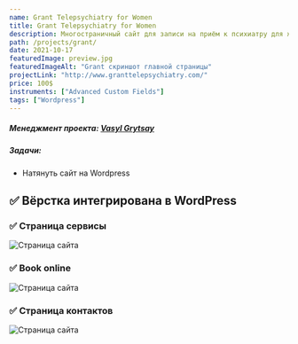 ```yaml
---
name: Grant Telepsychiatry for Women
title: Grant Telepsychiatry for Women
description: Многостраничный сайт для записи на приём к психиатру для женщин
path: /projects/grant/
date: 2021-10-17
featuredImage: preview.jpg
featuredImageAlt: "Grant скриншот главной страницы"
projectLink: "http://www.granttelepsychiatry.com/"
price: 100$
instruments: ["Advanced Custom Fields"]
tags: ["Wordpress"]
---
```


##### Менеджмент проекта: <a href="https://t.me/grytsay14" target="_blank">Vasyl Grytsay</a>

##### Задачи:

-   Натянуть сайт на Wordpress

## ✅ Вёрстка интегрирована в WordPress


### ✅ Страница сервисы

![Страница сайта](img1.jpg)

### ✅ Book online

![Страница сайта](img2.jpg)

### ✅ Страница контактов

![Страница сайта](img3.jpg)
